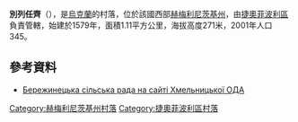 {{coord|49|55|6|N|26|31|3|E|scale:100000|display=title}}

'''別列任齊'''（{{lang-uk|Бережинці}}），是[[烏克蘭|烏克蘭]]的村落，位於該國西部[[赫梅利尼茨基州|赫梅利尼茨基州]]，由[[捷奧菲波利區|捷奧菲波利區]]負責管轄，始建於1579年，面積1.11平方公里，海拔高度271米，2001年人口345。

==參考資料==
* [https://web.archive.org/web/20071006093123/http://oblrada.km.ua/map/teobersilra.php Бережинецька сільська рада на сайті Хмельницької ОДА]

{{DEFAULTSORT:Бережинці}}
[[Category:赫梅利尼茨基州村落|Category:赫梅利尼茨基州村落]]
[[Category:捷奧菲波利區村落|Category:捷奧菲波利區村落]]


{{Khmelnytskyi-geo-stub}}